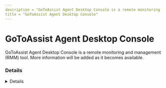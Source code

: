 ---
description = "GoToAssist Agent Desktop Console is a remote monitoring and management (RMM) tool. More information will be added as it becomes available."
title = "GoToAssist Agent Desktop Console"
---



# GoToAssist Agent Desktop Console

GoToAssist Agent Desktop Console is a remote monitoring and management (RMM) tool. More information will be added as it becomes available.

### Details
<Details author={""}
         category={""}
         created={""}
         website={""}
         lastModified={""}
         privileges={""}
         free={ false }
         verification={ false }
/>

#### Installation Paths
<Card code={ ["C:\\*\\G2RDesktopConsole-x64.msi", "*\\G2RDesktopConsole-x64.msi"] }/>





### Forensic Artifacts











